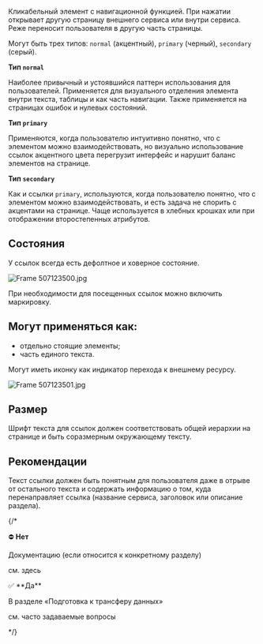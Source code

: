 Кликабельный элемент с навигационной функцией. При нажатии открывает другую страницу внешнего сервиса или внутри сервиса. Реже переносит пользователя в другую часть страницы.

Могут быть трех типов: `normal` (акцентный), `primary` (черный), `secondary` (серый).

**Тип `normal`**

Наиболее привычный и устоявшийся паттерн использования для пользователей. Применяется для визуального отделения элемента внутри текста, таблицы и как часть навигации. Также применяется на страницах ошибок и нулевых
состояний.

**Тип `primary`**

Применяются, когда пользователю интуитивно понятно, что с элементом можно взаимодействовать, но визуально использование ссылок акцентного цвета перегрузит интерфейс и нарушит баланс элементов на странице.

**Тип `secondary`**

Как и ссылки `primary`, используются, когда пользователю понятно, что с элементом можно взаимодействовать, и есть задача не спорить с акцентами на странице. Чаще используется в хлебных крошках или при отображении второстепенных атрибутов.

## **Состояния**

У ссылок всегда есть дефолтное и ховерное состояние.

![Frame 507123500.jpg](/static/images/design/Links/Frame_507123500.png)

При необходимости для посещенных ссылок можно включить маркировку.

## **Могут применяться как:**

- отдельно стоящие элементы;
- часть единого текста.

Могут иметь иконку как индикатор перехода к внешнему ресурсу.

![Frame 507123501.jpg](/static/images/design/Links/Frame_507123501.png)

## Размер

Шрифт текста для ссылок должен соответствовать общей иерархии на странице и быть соразмерным окружающему тексту.

## Рекомендации 

Текст ссылки должен быть понятным для пользователя даже в отрыве от остального текста и содержать информацию о том, куда перенаправляет ссылка (название сервиса, заголовок или описание раздела).

{/* <aside>
⛔ **Нет**

Документацию
(если относится к конкретному разделу)

см. здесь

</aside>

<aside>
✅ **Да**

В разделе «Подготовка к трансферу данных»

см. часто задаваемые вопросы

</aside> */}